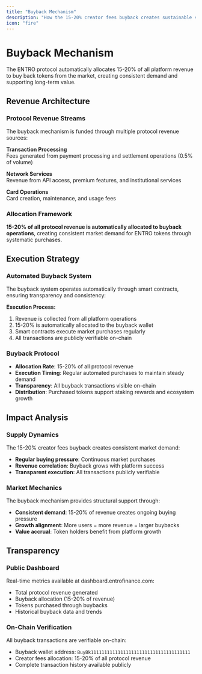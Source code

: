 ```yaml
---
title: "Buyback Mechanism"
description: "How the 15-20% creator fees buyback creates sustainable value"
icon: "fire"
---
```


# Buyback Mechanism

The ENTRO protocol automatically allocates 15-20% of all platform revenue to buy back tokens from the market, creating consistent demand and supporting long-term value.

## Revenue Architecture

### Protocol Revenue Streams

The buyback mechanism is funded through multiple protocol revenue sources:

**Transaction Processing**  
Fees generated from payment processing and settlement operations (0.5% of volume)

**Network Services**  
Revenue from API access, premium features, and institutional services

**Card Operations**  
Card creation, maintenance, and usage fees

### Allocation Framework

**15-20% of all protocol revenue is automatically allocated to buyback operations**, creating consistent market demand for ENTRO tokens through systematic purchases.

## Execution Strategy

### Automated Buyback System

The buyback system operates automatically through smart contracts, ensuring transparency and consistency:

**Execution Process:**
1. Revenue is collected from all platform operations
2. 15-20% is automatically allocated to the buyback wallet
3. Smart contracts execute market purchases regularly
4. All transactions are publicly verifiable on-chain

### Buyback Protocol

- **Allocation Rate**: 15-20% of all protocol revenue
- **Execution Timing**: Regular automated purchases to maintain steady demand
- **Transparency**: All buyback transactions visible on-chain
- **Distribution**: Purchased tokens support staking rewards and ecosystem growth

## Impact Analysis

### Supply Dynamics

The 15-20% creator fees buyback creates consistent market demand:
- **Regular buying pressure**: Continuous market purchases
- **Revenue correlation**: Buyback grows with platform success
- **Transparent execution**: All transactions publicly verifiable

### Market Mechanics

The buyback mechanism provides structural support through:
- **Consistent demand**: 15-20% of revenue creates ongoing buying pressure
- **Growth alignment**: More users = more revenue = larger buybacks
- **Value accrual**: Token holders benefit from platform growth

## Transparency

### Public Dashboard

Real-time metrics available at dashboard.entrofinance.com:
- Total protocol revenue generated
- Buyback allocation (15-20% of revenue)
- Tokens purchased through buybacks
- Historical buyback data and trends

### On-Chain Verification

All buyback transactions are verifiable on-chain:
- Buyback wallet address: `BuyBk1111111111111111111111111111111111111`
- Creator fees allocation: 15-20% of all protocol revenue
- Complete transaction history available publicly

